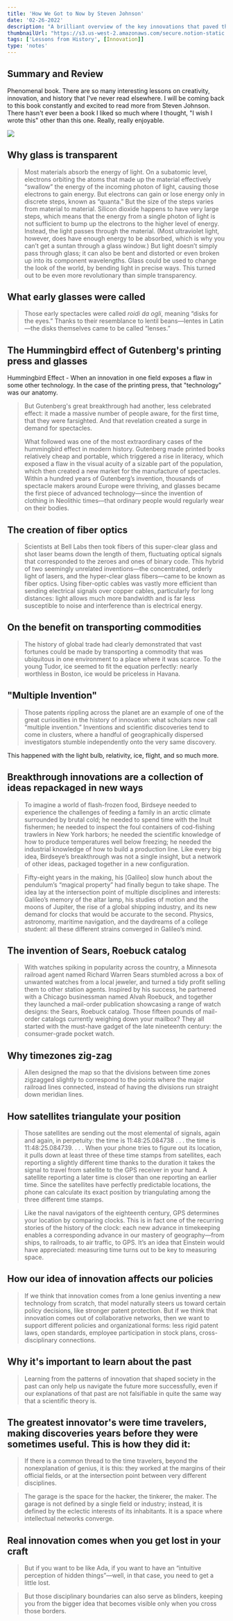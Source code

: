 ```yaml
---
title: 'How We Got to Now by Steven Johnson'
date: '02-26-2022'
description: "A brilliant overview of the key innovations that paved the way for others to build upon. Truly explains 'how we got to now.'"
thumbnailUrl: "https://s3.us-west-2.amazonaws.com/secure.notion-static.com/3810bb75-047a-4969-9503-4b97da027400/b-got-to-now.png?X-Amz-Algorithm=AWS4-HMAC-SHA256&X-Amz-Content-Sha256=UNSIGNED-PAYLOAD&X-Amz-Credential=AKIAT73L2G45EIPT3X45%2F20220228%2Fus-west-2%2Fs3%2Faws4_request&X-Amz-Date=20220228T221128Z&X-Amz-Expires=86400&X-Amz-Signature=a06fb96180796cf36df5f58a4f3e2851a57514ba962695523422f74fb4a9d6bc&X-Amz-SignedHeaders=host&response-content-disposition=filename%20%3D%22b-got-to-now.png%22&x-id=GetObject"
tags: ['Lessons from History', [Innovation]]
type: 'notes'
---
```


## Summary and Review
Phenomenal book. There are so many interesting lessons on creativity, innovation, and history that I've never read elsewhere. I will be coming back to this book constantly and excited to read more from Steven Johnson. There hasn't ever been a book I liked so much where I thought, "I wish I wrote this" other than this one. Really, really enjoyable.

![](/b-got-to-now.png)

## Why glass is transparent
> Most materials absorb the energy of light. On a subatomic level, electrons orbiting the atoms that made up the material effectively “swallow” the energy of the incoming photon of light, causing those electrons to gain energy. But electrons can gain or lose energy only in discrete steps, known as “quanta.” But the size of the steps varies from material to material. Silicon dioxide happens to have very large steps, which means that the energy from a single photon of light is not sufficient to bump up the electrons to the higher level of energy. Instead, the light passes through the material. (Most ultraviolet light, however, does have enough energy to be absorbed, which is why you can’t get a suntan through a glass window.) But light doesn’t simply pass through glass; it can also be bent and distorted or even broken up into its component wavelengths. Glass could be used to change the look of the world, by bending light in precise ways. This turned out to be even more revolutionary than simple transparency.

## What early glasses were called
> Those early spectacles were called *roidi da ogli*, meaning “disks for the eyes.” Thanks to their resemblance to lentil beans—lentes in Latin—the disks themselves came to be called “lenses.”

## The Hummingbird effect of Gutenberg's printing press and glasses
Hummingbird Effect - When an innovation in one field exposes a flaw in some other technology. In the case of the printing press, that "technology" was our anatomy.

> But Gutenberg's great breakthrough had another, less celebrated effect: it made a massive number of people aware, for the first time, that they were farsighted. And that revelation created a surge in demand for spectacles.
> 
> What followed was one of the most extraordinary cases of the hummingbird effect in modern history. Gutenberg made printed books relatively cheap and portable, which triggered a rise in literacy, which exposed a flaw in the visual acuity of a sizable part of the population, which then created a new market for the manufacture of spectacles. Within a hundred years of Gutenberg’s invention, thousands of spectacle makers around Europe were thriving, and glasses became the first piece of advanced technology—since the invention of clothing in Neolithic times—that ordinary people would regularly wear on their bodies.

## The creation of fiber optics
> Scientists at Bell Labs then took fibers of this super-clear glass and shot laser beams down the length of them, fluctuating optical signals that corresponded to the zeroes and ones of binary code. This hybrid of two seemingly unrelated inventions—the concentrated, orderly light of lasers, and the hyper-clear glass fibers—came to be known as fiber optics. Using fiber-optic cables was vastly more efficient than sending electrical signals over copper cables, particularly for long distances: light allows much more bandwidth and is far less susceptible to noise and interference than is electrical energy.

## On the benefit on transporting commodities
> The history of global trade had clearly demonstrated that vast fortunes could be made by transporting a commodity that was ubiquitous in one environment to a place where it was scarce. To the young Tudor, ice seemed to fit the equation perfectly: nearly worthless in Boston, ice would be priceless in Havana.

## "Multiple Invention"
> Those patents rippling across the planet are an example of one of the great curiosities in the history of innovation: what scholars now call “multiple invention.” Inventions and scientific discoveries tend to come in clusters, where a handful of geographically dispersed investigators stumble independently onto the very same discovery.

This happened with the light bulb, relativity, ice, flight, and so much more.

## Breakthrough innovations are a collection of ideas repackaged in new ways

 > To imagine a world of flash-frozen food, Birdseye needed to experience the challenges of feeding a family in an arctic climate surrounded by brutal cold; he needed to spend time with the Inuit fishermen; he needed to inspect the foul containers of cod-fishing trawlers in New York harbors; he needed the scientific knowledge of how to produce temperatures well below freezing; he needed the industrial knowledge of how to build a production line. Like every big idea, Birdseye’s breakthrough was not a single insight, but a network of other ideas, packaged together in a new configuration.

 > Fifty-eight years in the making, his [Galileo] slow hunch about the pendulum’s “magical property” had finally begun to take shape. The idea lay at the intersection point of multiple disciplines and interests: Galileo’s memory of the altar lamp, his studies of motion and the moons of Jupiter, the rise of a global shipping industry, and its new demand for clocks that would be accurate to the second. Physics, astronomy, maritime navigation, and the daydreams of a college student: all these different strains converged in Galileo’s mind.

## The invention of Sears, Roebuck catalog
> With watches spiking in popularity across the country, a Minnesota railroad agent named Richard Warren Sears stumbled across a box of unwanted watches from a local jeweler, and turned a tidy profit selling them to other station agents. Inspired by his success, he partnered with a Chicago businessman named Alvah Roebuck, and together they launched a mail-order publication showcasing a range of watch designs: the Sears, Roebuck catalog. Those fifteen pounds of mail-order catalogs currently weighing down your mailbox? They all started with the must-have gadget of the late nineteenth century: the consumer-grade pocket watch.

## Why timezones zig-zag
> Allen designed the map so that the divisions between time zones zigzagged slightly to correspond to the points where the major railroad lines connected, instead of having the divisions run straight down meridian lines.

## How satellites triangulate your position
> Those satellites are sending out the most elemental of signals, again and again, in perpetuity: the time is 11:48:25.084738 . . . the time is 11:48:25.084739. . . . When your phone tries to figure out its location, it pulls down at least three of these time stamps from satellites, each reporting a slightly different time thanks to the duration it takes the signal to travel from satellite to the GPS receiver in your hand. A satellite reporting a later time is closer than one reporting an earlier time. Since the satellites have perfectly predictable locations, the phone can calculate its exact position by triangulating among the three different time stamps.

> Like the naval navigators of the eighteenth century, GPS determines your location by comparing clocks. This is in fact one of the recurring stories of the history of the clock: each new advance in timekeeping enables a corresponding advance in our mastery of geography—from ships, to railroads, to air traffic, to GPS. It’s an idea that Einstein would have appreciated: measuring time turns out to be key to measuring space.

## How our idea of innovation affects our policies
> If we think that innovation comes from a lone genius inventing a new technology from scratch, that model naturally steers us toward certain policy decisions, like stronger patent protection. But if we think that innovation comes out of collaborative networks, then we want to support different policies and organizational forms: less rigid patent laws, open standards, employee participation in stock plans, cross-disciplinary connections.

## Why it's important to learn about the past
> Learning from the patterns of innovation that shaped society in the past can only help us navigate the future more successfully, even if our explanations of that past are not falsifiable in quite the same way that a scientific theory is.

## The greatest innovator's were time travelers, making discoveries years before they were sometimes useful. This is how they did it:
> If there is a common thread to the time travelers, beyond the nonexplanation of genius, it is this: they worked at the margins of their official fields, or at the intersection point between very different disciplines.

> The garage is the space for the hacker, the tinkerer, the maker. The garage is not defined by a single field or industry; instead, it is defined by the eclectic interests of its inhabitants. It is a space where intellectual networks converge.

## Real innovation comes when you get lost in your craft
>But if you want to be like Ada, if you want to have an “intuitive perception of hidden things”—well, in that case, you need to get a little lost.

>But those disciplinary boundaries can also serve as blinders, keeping you from the bigger idea that becomes visible only when you cross those borders.